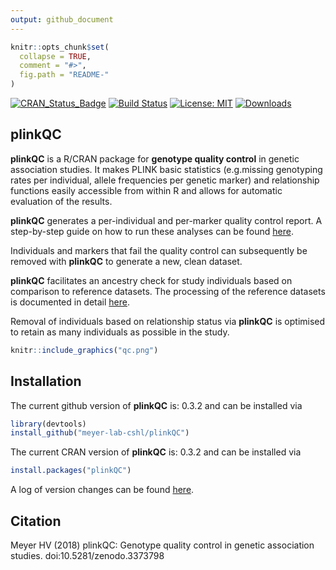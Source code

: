 ```yaml
---
output: github_document
---
```


```r
knitr::opts_chunk$set(
  collapse = TRUE,
  comment = "#>",
  fig.path = "README-"
)
```

[![CRAN_Status_Badge](http://www.r-pkg.org/badges/version/plinkQC)](https://cran.r-project.org/package=plinkQC)
[![Build Status](https://travis-ci.org/meyer-lab-cshl/plinkQC.svg?branch=master)](https://travis-ci.org/meyer-lab-cshl/plinkQC)
[![License: MIT](https://img.shields.io/badge/License-MIT-yellow.svg)](https://opensource.org/licenses/MIT)
[![Downloads](http://cranlogs.r-pkg.org/badges/grand-total/plinkQC?color=blue)](https://cran.r-project.org/package=plinkQC)


## <i class="fa fa-map" aria-hidden="true"></i> plinkQC

**plinkQC** is a R/CRAN package for **genotype quality control** in genetic
association studies. It makes PLINK basic statistics (e.g.missing genotyping
rates per individual, allele frequencies per genetic marker) and relationship
functions easily accessible from within R and allows for automatic evaluation
of the results.

**plinkQC** generates a per-individual and per-marker quality control report.
A step-by-step guide on how to run these analyses can be found [here](https://meyer-lab-cshl.github.io/plinkQC/articles/plinkQC.html).

Individuals and markers that fail the quality control can subsequently be
removed with **plinkQC** to generate a new, clean dataset.

**plinkQC** facilitates an ancestry check for study individuals based on
comparison to reference datasets. The processing of the reference datasets is
documented in detail
[here](https://meyer-lab-cshl.github.io/plinkQC/articles/AncestryCheck.html).

Removal of individuals based on relationship status via **plinkQC** is optimised
to retain as many individuals as possible in the study.

```r
knitr::include_graphics("qc.png")
```

## <i class="fa fa-rocket" aria-hidden="true"></i> Installation

The current github version of **plinkQC**  is: 0.3.2 and can be
installed via
```r
library(devtools)
install_github("meyer-lab-cshl/plinkQC")
```

The current CRAN version of **plinkQC**  is: 0.3.2 and can be
installed via
```r
install.packages("plinkQC")
```

A log of version changes can be found [here](news/index.html).

## <i class="fa fa-pencil" aria-hidden="true"></i> Citation
Meyer HV (2018) plinkQC: Genotype quality control in genetic association
studies. doi:10.5281/zenodo.3373798
